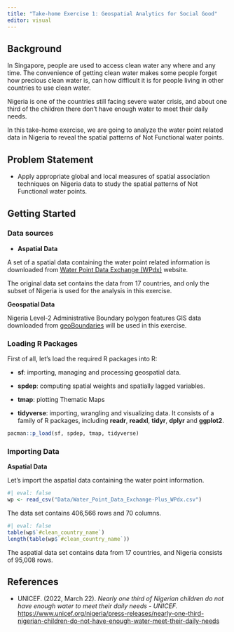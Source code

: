 ```yaml
---
title: "Take-home Exercise 1: Geospatial Analytics for Social Good"
editor: visual
---
```


## Background

In Singapore, people are used to access clean water any where and any time. The convenience of getting clean water makes some people forget how precious clean water is, can how difficult it is for people living in other countries to use clean water.

Nigeria is one of the countries still facing severe water crisis, and about one third of the children there don't have enough water to meet their daily needs.

In this take-home exercise, we are going to analyze the water point related data in Nigeria to reveal the spatial patterns of Not Functional water points.

## Problem Statement

-   Apply appropriate global and local measures of spatial association techniques on Nigeria data to study the spatial patterns of Not Functional water points.

## Getting Started

### Data sources

-   **Aspatial Data**

A set of a spatial data containing the water point related information is downloaded from [Water Point Data Exchange (WPdx)](https://data.waterpointdata.org/dataset/Water-Point-Data-Exchange-Plus-WPdx-/eqje-vguj/data) website.

The original data set contains the data from 17 countries, and only the subset of Nigeria is used for the analysis in this exercise.

**Geospatial Data**

Nigeria Level-2 Administrative Boundary polygon features GIS data downloaded from [geoBoundaries](https://www.geoboundaries.org/) will be used in this exercise.

### Loading R Packages

First of all, let's load the required R packages into R:

-   **sf**: importing, managing and processing geospatial data.

-   **spdep**: computing spatial weights and spatially lagged variables.

-   **tmap**: plotting Thematic Maps

-   **tidyverse**: importing, wrangling and visualizing data. It consists of a family of R packages, including **readr**, **readxl**, **tidyr**, **dplyr** and **ggplot2**.

```r
pacman::p_load(sf, spdep, tmap, tidyverse)

```

### Importing Data

**Aspatial Data**

Let's import the aspatial data containing the water point information.

```r
#| eval: false
wp <- read_csv("Data/Water_Point_Data_Exchange-Plus_WPdx.csv")

```

The data set contains 406,566 rows and 70 columns.

```r
#| eval: false
table(wp$`#clean_country_name`)
length(table(wp$`#clean_country_name`))

```

The aspatial data set contains data from 17 countries, and Nigeria consists of 95,008 rows.

## References

-   UNICEF. (2022, March 22). *Nearly one third of Nigerian children do not have enough water to meet their daily needs - UNICEF.* <https://www.unicef.org/nigeria/press-releases/nearly-one-third-nigerian-children-do-not-have-enough-water-meet-their-daily-needs>

#### 
